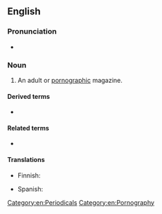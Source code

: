 ==English==

===Pronunciation===
* {{audio|en|En-au-skin magazine.ogg|Audio (AU)}}

===Noun===
{{en-noun}}

# {{lb|en|slang}} An adult or [[pornographic]] magazine.

====Derived terms====
* {{l|en|skin mag}}

====Related terms====
* {{l|en|skin flick}}

====Translations====
{{trans-top|adult or pornographic magazine}}
* Finnish: {{t|fi|pillulehti}}
{{trans-mid}}
* Spanish: {{t|es|[[revista]] [[porno]]|f}}
{{trans-bottom}}

[[Category:en:Periodicals]]
[[Category:en:Pornography]]
